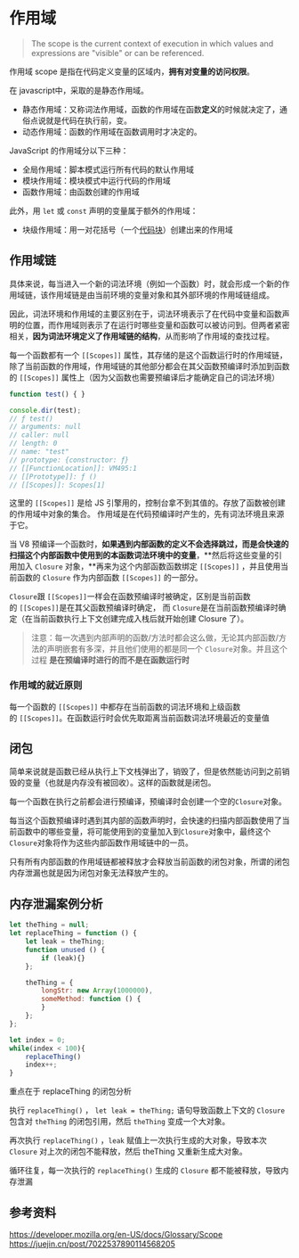 # 作用域

> The scope is the current context of execution in which values and expressions are "visible" or can be referenced.

作用域 scope 是指在代码定义变量的区域内，**拥有对变量的访问权限**。

在 javascript中，采取的是静态作用域。

- 静态作用域：又称词法作用域，函数的作用域在函数**定义**的时候就决定了，通俗点说就是代码在执行前，变。
- 动态作用域：函数的作用域在函数调用时才决定的。

JavaScript 的作用域分以下三种：

- 全局作用域：脚本模式运行所有代码的默认作用域
- 模块作用域：模块模式中运行代码的作用域
- 函数作用域：由函数创建的作用域

此外，用 `let` 或 `const` 声明的变量属于额外的作用域：

- 块级作用域：用一对花括号（一个[代码块](https://developer.mozilla.org/zh-CN/docs/Web/JavaScript/Reference/Statements/block)）创建出来的作用域


## 作用域链

具体来说，每当进入一个新的词法环境（例如一个函数）时，就会形成一个新的作用域链，该作用域链是由当前环境的变量对象和其外部环境的作用域链组成。

因此，词法环境和作用域的主要区别在于，词法环境表示了在代码中变量和函数声明的位置，而作用域则表示了在运行时哪些变量和函数可以被访问到。但两者紧密相关，**因为词法环境定义了作用域链的结构**，从而影响了作用域的查找过程。

每一个函数都有一个 `[[Scopes]]` 属性，其存储的是这个函数运行时的作用域链，除了当前函数的作用域，作用域链的其他部分都会在其父函数预编译时添加到函数的 `[[Scopes]]` 属性上（因为父函数也需要预编译后才能确定自己的词法环境）
``` js
function test() { }

console.dir(test);
// ƒ test()
// arguments: null
// caller: null
// length: 0
// name: "test"
// prototype: {constructor: ƒ}
// [[FunctionLocation]]: VM495:1
// [[Prototype]]: ƒ ()
// [[Scopes]]: Scopes[1]
```
这里的 `[[Scopes]]` 是给 JS 引擎用的，控制台拿不到其值的。存放了函数被创建的作用域中对象的集合。
作用域是在代码预编译时产生的，先有词法环境且来源于它。

当 V8 预编译一个函数时，**如果遇到内部函数的定义不会选择跳过，而是会快速的扫描这个内部函数中使用到的本函数词法环境中的变量**，**然后将这些变量的引用加入 `Closure` 对象，**再来为这个内部函数函数绑定 `[[Scopes]]` ，并且使用当前函数的 `Closure` 作为内部函数 `[[Scopes]]` 的一部分。

`Closure`跟 `[[Scopes]]`一样会在函数预编译时被确定，区别是当前函数的 `[[Scopes]]`是在其父函数预编译时确定， 而 `Closure`是在当前函数预编译时确定（在当前函数执行上下文创建完成入栈后就开始创建 Closure 了）。

> 注意：每一次遇到内部声明的函数/方法时都会这么做，无论其内部函数/方法的声明嵌套有多深，并且他们使用的都是同一个 `Closure`对象。并且这个过程 **是在预编译时进行的而不是在函数运行时**
> 

### 作用域的就近原则

每一个函数的 `[[Scopes]]` 中都存在当前函数的词法环境和上级函数的 `[[Scopes]]`。在函数运行时会优先取距离当前函数词法环境最近的变量值

## 闭包

简单来说就是函数已经从执行上下文栈弹出了，销毁了，但是依然能访问到之前销毁的变量（也就是内存没有被回收）。这样的函数就是闭包。

每一个函数在执行之前都会进行预编译，预编译时会创建一个空的`Closure`对象。

每当这个函数预编译时遇到其内部的函数声明时，会快速的扫描内部函数使用了当前函数中的哪些变量，将可能使用到的变量加入到`Closure`对象中，最终这个`Closure`对象将作为这些内部函数作用域链中的一员。

只有所有内部函数的作用域链都被释放才会释放当前函数的闭包对象，所谓的闭包内存泄漏也就是因为闭包对象无法释放产生的。


## 内存泄漏案例分析

```jsx
let theThing = null;
let replaceThing = function () {
    let leak = theThing;
    function unused () { 
        if (leak){}
    };

    theThing = {  
        longStr: new Array(1000000),
        someMethod: function () {  
        }
    };
};

let index = 0;
while(index < 100){
    replaceThing()
    index++;
}
```

重点在于 replaceThing 的闭包分析

执行 `replaceThing()` ， `let leak = theThing;` 语句导致函数上下文的 `Closure` 包含对 `theThing` 的闭包引用，然后 `theThing` 变成一个大对象。

再次执行 `replaceThing()` ，`leak` 赋值上一次执行生成的大对象，导致本次 `Closure` 对上次的闭包不能释放，然后 theThing 又重新生成大对象。

循环往复，每一次执行的 `replaceThing()` 生成的 `Closure` 都不能被释放，导致内存泄漏

## 参考资料
https://developer.mozilla.org/en-US/docs/Glossary/Scope
https://juejin.cn/post/7022537890114568205